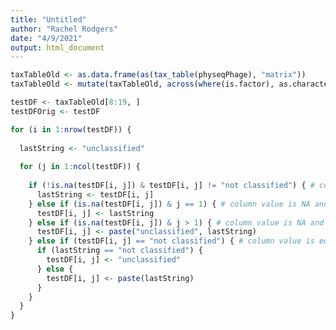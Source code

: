 ```yaml
---
title: "Untitled"
author: "Rachel Rodgers"
date: "4/9/2021"
output: html_document
---
```


```r
taxTableOld <- as.data.frame(as(tax_table(physeqPhage), "matrix"))
taxTableOld <- mutate(taxTableOld, across(where(is.factor), as.character))

testDF <- taxTableOld[8:19, ]
testDFOrig <- testDF

for (i in 1:nrow(testDF)) {
  
  lastString <- "unclassified"
  
  for (j in 1:ncol(testDF)) {
    
    if (!is.na(testDF[i, j]) & testDF[i, j] != "not classified") { # column value is not NA or "not classified"
      lastString <- testDF[i, j]
    } else if (is.na(testDF[i, j]) & j == 1) { # column value is NA and it's column 1
      testDF[i, j] <- lastString
    } else if (is.na(testDF[i, j]) & j > 1) { # column value is NA and it's column 2+
      testDF[i, j] <- paste("unclassified", lastString)
    } else if (testDF[i, j] == "not classified") { # column value is equal to "not classified"
      if (lastString == "not classified") {
        testDF[i, j] <- "unclassified"
      } else {
        testDF[i, j] <- paste(lastString)
      }
    }
  }
}
```